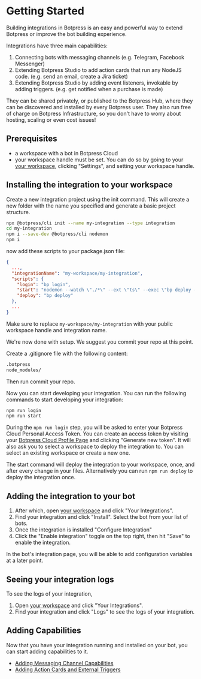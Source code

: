 # Getting Started

Building integrations in Botpress is an easy and powerful way to extend Botpress or improve the bot building experience. 

Integrations have three main capabilities:
1. Connecting bots with messaging channels (e.g. Telegram, Facebook Messenger)
2. Extending Botpress Studio to add action cards that run any NodeJS code. (e.g. send an email, create a Jira ticket)
3. Extending Botpress Studio by adding event listeners, invokable by adding triggers. (e.g. get notified when a purchase is made)

They can be shared privately, or published to the Botpress Hub, where they can be discovered and installed by every Botpress user. They also run free of charge on Botpress Infrastructure, so you don't have to worry about hosting, scaling or even cost issues!

## Prerequisites
- a workspace with a bot in Botpress Cloud
- your workspace handle must be set. You can do so by going to your [your workspace](https://app.botpress.cloud/workspaces/), clicking "Settings", and setting your workspace handle.


## Installing the integration to your workspace

Create a new integration project using the init command. This will create a new folder with the name you specified and generate a basic project structure.

```bash
npx @botpress/cli init --name my-integration --type integration
cd my-integration
npm i --save-dev @botpress/cli nodemon
npm i
```

now add these scripts to your package.json file:

```json
{
  ...,
  "integrationName": "my-workspace/my-integration",
  "scripts": {
    "login": "bp login",
    "start": "nodemon --watch \"./*\" --ext \"ts\" --exec \"bp deploy -y\"",
    "deploy": "bp deploy"
  },
  ...
}
```

Make sure to replace `my-workspace/my-integration` with your public workspace handle and integration name.

We're now done with setup. We suggest you commit your repo at this point. 

Create a .gitignore file with the following content:

```bash
.botpress
node_modules/
```

Then run commit your repo.

Now you can start developing your integration. You can run the following commands to start developing your integration:

```bash
npm run login 
npm run start
```

During the `npm run login` step, you will be asked to enter your Botpress Cloud Personal Access Token. You can create an access token by visiting your [Botpress Cloud Profile Page](https://app.botpress.cloud/profile/settings) and clicking "Generate new token".
It will also ask you to select a workspace to deploy the integration to. You can select an existing workspace or create a new one.

The start command will deploy the integration to your workspace, once, and after every change in your files. Alternatively you can run `npm run deploy` to deploy the integration once.

## Adding the integration to your bot

1. After which, open [your workspace](https://app.botpress.cloud/workspaces/) and click "Your Integrations". 
2. Find your integration and click "Install". Select the bot from your list of bots. 
3. Once the integration is installed "Configure Integration"
4. Click the "Enable integration" toggle on the top right, then hit "Save" to enable the integration.

In the bot's integration page, you will be able to add configuration variables at a later point.

## Seeing your integration logs

To see the logs of your integration, 

1. Open [your workspace](https://app.botpress.cloud/workspaces/) and click "Your Integrations".
2. Find your integration and click "Logs" to see the logs of your integration.

## Adding Capabilities

Now that you have your integration running and installed on your bot, you can start adding capabilities to it.
- [Adding Messaging Channel Capabilities](/developers/getting-started/adding-channel-capabilities)
- [Adding Action Cards and External Triggers](/developers/getting-started/adding-actions-and-triggers)


